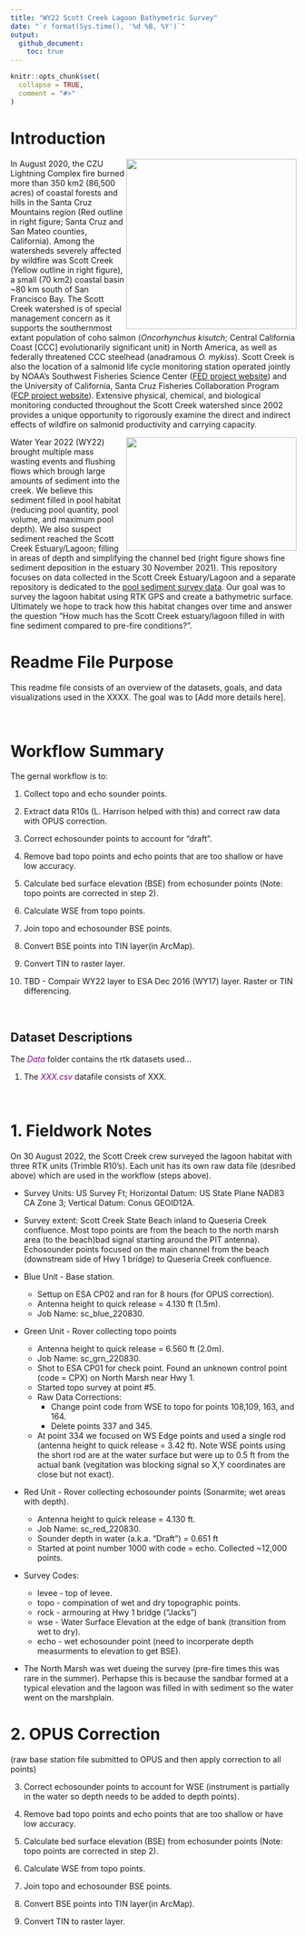 ```yaml
---
title: "WY22 Scott Creek Lagoon Bathymetric Survey"
date: "`r format(Sys.time(), '%d %B, %Y')`"
output: 
  github_document:
    toc: true
---
```


<!-- README.md is generated from README.Rmd. Please edit that file -->

```r
knitr::opts_chunk$set(
  collapse = TRUE,
  comment = "#>"
)
```


# Introduction

<img align="Right" width="300" height="300" src="Figures/CZU_perim_SCWatershed_crop_20210426.jpg"> 

In August 2020, the CZU Lightning Complex fire burned more than 350 km2 (86,500 acres) of coastal forests and hills in the Santa Cruz Mountains region (Red outline in right figure; Santa Cruz and San Mateo counties, California). Among the watersheds severely affected by wildfire was Scott Creek (Yellow outline in right figure), a small (70 km2) coastal basin ~80 km south of San Francisco Bay. The Scott Creek watershed is of special management concern as it supports the southernmost extant population of coho salmon (*Oncorhynchus kisutch*; Central California Coast [CCC] evolutionarily significant unit) in North America, as well as federally threatened CCC steelhead (anadramous *O. mykiss*). Scott Creek is also the location of a salmonid life cycle monitoring station operated jointly by NOAA’s Southwest Fisheries Science Center ([FED project website](https://www.fisheries.noaa.gov/west-coast/science-data/landscape-and-seascape-ecology-research-california-salmon)) and the University of California, Santa Cruz Fisheries Collaboration Program ([FCP project website](https://fisheries.ucsc.edu/research-teams/scott-creek/)). Extensive physical, chemical, and biological monitoring conducted throughout the Scott Creek watershed since 2002 provides a unique opportunity to rigorously examine the direct and indirect effects of wildfire on salmonid productivity and carrying capacity.

<img align="Right" width="300" height="200" src="Figures/Lagoon_lookingUS_20211130.jpg">

Water Year 2022 (WY22) brought multiple mass wasting events and flushing flows which brough large amounts of sediment into the creek. We believe this sediment filled in pool habitat (reducing pool quantity, pool volume, and maximum pool depth). We also suspect sediment reached the Scott Creek Estuary/Lagoon; filling in areas of depth and simplifying the channel bed (right figure shows fine sediment deposition in the estuary 30 November 2021). This repository focuses on data collected in the Scott Creek Estuary/Lagoon and a separate repository is dedicated to the [pool sediment survey data](https://drive.google.com/drive/u/1/folders/1GPUKNrafZbOOjcCcR4sZtiPQt50azaap). Our goal was to survey the lagoon habitat using RTK GPS and create a bathymetric surface. Ultimately we hope to track how this habitat changes over time and answer the question "How much has the Scott Creek estuary/lagoon filled in with fine sediment compared to pre-fire conditions?". 

# Readme File Purpose
This readme file consists of an overview of the datasets, goals, and data visualizations used in the XXXX. The goal was to [Add more details here].   

<br>

# Workflow Summary

The gernal workflow is to:

1. Collect topo and echo sounder points.

2. Extract data R10s (L. Harrison helped with this) and correct raw data with OPUS correction.

3. Correct echosounder points to account for "draft".

3. Remove bad topo points and echo points that are too shallow or have low accuracy.

4. Calculate bed surface elevation (BSE) from echosunder points (Note: topo points are corrected in step 2).

5. Calculate WSE from topo points.

6. Join topo and echosounder BSE points.

7. Convert BSE points into TIN layer(in ArcMap).

8. Convert TIN to raster layer.

9. TBD - Compair WY22 layer to ESA Dec 2016 (WY17) layer. Raster or TIN differencing. 

<br>

## Dataset Descriptions 


The <span style="color:purple">*Data*</span> folder contains the rtk datasets used... 

1. The <span style="color:purple">*XXX.csv*</span> datafile consists of XXX. 


<br>


# 1. Fieldwork Notes

On 30 August 2022, the Scott Creek crew surveyed the lagoon habitat with three RTK units (Trimble R10's). Each unit has its own raw data file (desribed above) which are used in the workflow (steps above). 

* Survey Units: US Survey Ft; Horizontal Datum: US State Plane NAD83 CA Zone 3; Vertical Datum: Conus GEOID12A.

* Survey extent: Scott Creek State Beach inland to Queseria Creek confluence. Most topo points are from the beach to the north marsh area (to the beach)bad signal starting around the PIT antenna). Echosounder points focused on the main channel from the beach (downstream side of Hwy 1 bridge) to Queseria Creek confluence. 

* Blue Unit - Base station.
    + Settup on ESA CP02 and ran for 8 hours (for OPUS correction). 
    + Antenna height to quick release = 4.130 ft (1.5m).
    + Job Name: sc_blue_220830.

* Green Unit - Rover collecting topo points
    + Antenna height to quick release = 6.560 ft (2.0m).
    + Job Name: sc_grn_220830.
    + Shot to ESA CP01 for check point. Found an unknown control point (code = CPX) on North Marsh near Hwy 1.
    + Started topo survey at point #5.
    + Raw Data Corrections:
        + Change point code from WSE to topo for points 108,109, 163, and 164.
        + Delete points 337 and 345.
    + At point 334 we focused on WS Edge points and used a single rod (antenna height to quick release = 3.42 ft). Note WSE points using the short rod are at the water surface but were up to 0.5 ft from the actual bank (vegitation was blocking signal so X,Y coordinates are close but not exact). 

* Red Unit - Rover collecting echosounder points (Sonarmite; wet areas with depth).
    + Antenna height to quick release = 4.130 ft.
    + Job Name: sc_red_220830.
    + Sounder depth in water (a.k.a. "Draft") = 0.651 ft
    + Started at point number 1000 with code = echo. Collected ~12,000 points.
    
* Survey Codes: 
    + levee - top of levee.
    + topo - compination of wet and dry topographic points.
    + rock - armouring at Hwy 1 bridge ("Jacks")
    + wse - Water Surface Elevation at the edge of bank (transition from wet to dry).
    + echo - wet echosounder point (need to incorperate depth measurments to elevation to get BSE).

* The North Marsh was wet dueing the survey (pre-fire times this was rare in the summer). Perhapse this is because the sandbar formed at a typical elevation and the lagoon was filled in with sediment so the water went on the marshplain. 



# 2. OPUS Correction

 (raw base station file submitted to OPUS and then apply correction to all points)






3. Correct echosounder points to account for WSE (instrument is partially in the water so depth needs to be added to depth points).

3. Remove bad topo points and echo points that are too shallow or have low accuracy.

4. Calculate bed surface elevation (BSE) from echosunder points (Note: topo points are corrected in step 2).

5. Calculate WSE from topo points.

6. Join topo and echosounder BSE points.

7. Convert BSE points into TIN layer(in ArcMap).

8. Convert TIN to raster layer.









